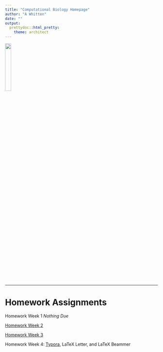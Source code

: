 ```yaml
---
title: "Computational Biology Homepage"
author: "A Whitten"
date: ""
output: 
  prettydoc::html_pretty: 
    theme: architect
---
```

![](myimage.jpg){width=20%}


*****

# Homework Assignments 

Homework Week 1 *Nothing Due*

[Homework Week 2](Homework2.html)

[Homework Week 3](Homework3.html)

Homework Week 4: [Typora](file:///C:/Users/Kris/Documents/Computational%20Biology_R/Homeworks/HW4_Typora_Webpage.html),
LaTeX Letter, and
LaTeX Beammer